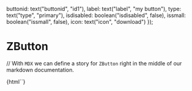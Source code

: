 
  buttonid: text("buttonid", "id1"),
  label: text("label", "my button"),
  type: text("type", "primary"),
  isdisabled: boolean("isdisabled", false),
  issmall: boolean("issmall", false),
  icon: text("icon", "download")
});

<Meta title="ZButton" component="z-button" decorators={[withKnobs]} />

# ZButton

// With `MDX` we can define a story for `ZButton` right in the middle of our markdown documentation.

<Preview>
  <Story name="sample">
    {html`<z-button isdisabled="${zButtonProps().isdisabled}" label="${zButtonProps().label}"></z-button>`}
  </Story>
</Preview>

<Props of="z-button" />

